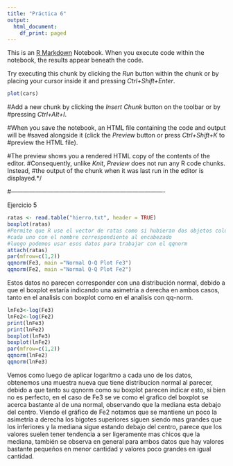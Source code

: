 ```yaml
---
title: "Práctica 6"
output:
  html_document:
    df_print: paged
---
```


This is an [R Markdown](http://rmarkdown.rstudio.com) Notebook. When you execute code within the notebook, the results appear beneath the code. 

Try executing this chunk by clicking the *Run* button within the chunk or by placing your cursor inside it and pressing *Ctrl+Shift+Enter*. 

```r
plot(cars)
```

#Add a new chunk by clicking the *Insert Chunk* button on the toolbar or by #pressing *Ctrl+Alt+I*.

#When you save the notebook, an HTML file containing the code and output will be #saved alongside it (click the *Preview* button or press *Ctrl+Shift+K* to #preview the HTML file).

#The preview shows you a rendered HTML copy of the contents of the editor. #Consequently, unlike *Knit*, *Preview* does not run any R code chunks. Instead, #the output of the chunk when it was last run in the editor is displayed.*/

#----------------------------------------------------------------------------

Ejercicio 5

```r
ratas <- read.table("hierro.txt", header = TRUE)
boxplot(ratas)
#Permite que R use el vector de ratas como si hubieran dos objetos columna
#cada uno con el nombre correspondiente al encabezado
#luego podemos usar esos datos para trabajar con el qqnorm
attach(ratas)
par(mfrow=c(1,2))
qqnorm(Fe3, main ="Normal Q-Q Plot Fe3")
qqnorm(Fe2, main ="Normal Q-Q Plot Fe2")
```

Estos datos no parecen corresponder con una distribución normal, debido a que
el boxplot estaría indicando una asimetría a derecha en ambos casos, tanto en el analisis con boxplot como en el analisis con qq-norm.

```r
lnFe3<-log(Fe3)
lnFe2<-log(Fe2)
print(lnFe3)
print(lnFe2)
boxplot(lnFe3)
boxplot(lnFe2)
par(mfrow=c(1,2))
qqnorm(lnFe2)
qqnorm(lnFe3)
```

Vemos como luego de aplicar logaritmo a cada uno de los datos, obtenemos una
muestra nueva que tiene distribucion normal al parecer, debido a que tanto su
qqnorm como su boxplot parecen indicar esto, si bien no es perfecto, en el caso
de Fe3 se ve como el grafico del boxplot se acerca bastante al de una normal, 
observando que la mediana esta debajo del centro.
Viendo el gráfico de Fe2 notamos que se mantiene un poco la asimetría a derecha
los bigotes superiores siguen siendo mas grandes que los inferiores y la mediana
sigue estando debajo del centro, parece que los valores suelen tener tendencia a ser ligeramente mas chicos que la mediana, también se observa en general para 
ambos datos que hay valores bastante pequeños en menor cantidad y valores poco
grandes en igual cantidad.

